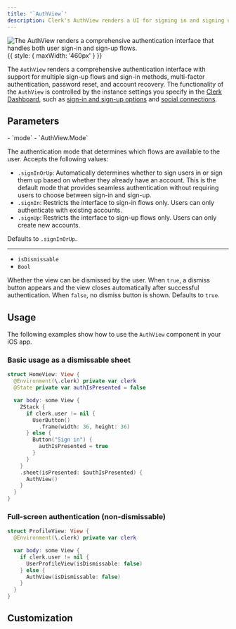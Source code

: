 ```yaml
---
title: '`AuthView`'
description: Clerk's AuthView renders a UI for signing in and signing up users on iOS.
---
```


![The AuthView renders a comprehensive authentication interface that handles both user sign-in and sign-up flows.](/docs/images/ui-components/ios-auth-view.png){{ style: { maxWidth: '460px' } }}

The `AuthView` renders a comprehensive authentication interface with support for multiple sign-up flows and sign-in methods, multi-factor authentication, password reset, and account recovery. The functionality of the `AuthView` is controlled by the instance settings you specify in the [Clerk Dashboard](https://dashboard.clerk.com), such as [sign-in and sign-up options](/docs/guides/configure/auth-strategies/sign-up-sign-in-options) and [social connections](/docs/guides/configure/auth-strategies/social-connections/oauth).

## Parameters

<Properties>
  - `mode`
  - `AuthView.Mode`

  The authentication mode that determines which flows are available to the user. Accepts the following values:

  - `.signInOrUp`: Automatically determines whether to sign users in or sign them up based on whether they already have an account. This is the default mode that provides seamless authentication without requiring users to choose between sign-in and sign-up.
  - `.signIn`: Restricts the interface to sign-in flows only. Users can only authenticate with existing accounts.
  - `.signUp`: Restricts the interface to sign-up flows only. Users can only create new accounts.

  Defaults to `.signInOrUp`.

  ---

  - `isDismissable`
  - `Bool`

  Whether the view can be dismissed by the user. When `true`, a dismiss button appears and the view closes automatically after successful authentication. When `false`, no dismiss button is shown. Defaults to `true`.
</Properties>

## Usage

The following examples show how to use the `AuthView` component in your iOS app.

### Basic usage as a dismissable sheet

```swift
struct HomeView: View {
  @Environment(\.clerk) private var clerk
  @State private var authIsPresented = false

  var body: some View {
    ZStack {
      if clerk.user != nil {
        UserButton()
          .frame(width: 36, height: 36)
      } else {
        Button("Sign in") {
          authIsPresented = true
        }
      }
    }
    .sheet(isPresented: $authIsPresented) {
      AuthView()
    }
  }
}
```

### Full-screen authentication (non-dismissable)

```swift
struct ProfileView: View {
  @Environment(\.clerk) private var clerk

  var body: some View {
    if clerk.user != nil {
      UserProfileView(isDismissable: false)
    } else {
      AuthView(isDismissable: false)
    }
  }
}
```

## Customization

<Include src="_partials/ios/customization" />
